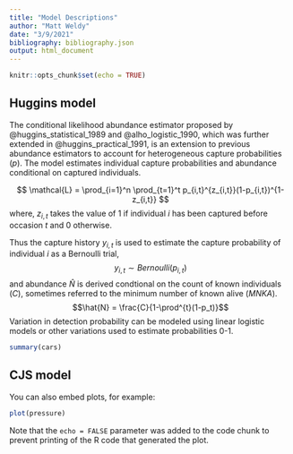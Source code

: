 ```yaml
---
title: "Model Descriptions"
author: "Matt Weldy"
date: "3/9/2021"
bibliography: bibliography.json
output: html_document
---
```


```r
knitr::opts_chunk$set(echo = TRUE)
```

## Huggins model

The conditional likelihood abundance estimator proposed by @huggins_statistical_1989 and @alho_logistic_1990, which was further extended in @huggins_practical_1991, is an extension to previous abundance estimators to account for heterogeneous capture probabilities ($p$). The model estimates individual capture probabilities and abundance conditional on captured individuals.

$$  \mathcal{L} = \prod_{i=1}^n \prod_{t=1}^t p_{i,t}^{z_{i,t}}(1-p_{i,t})^{1-z_{i,t}} $$
where, \linebreak
  $z_{i,t}$ takes the value of 1 if individual $i$ has been captured before occasion $t$ and 0 otherwise.

Thus the capture history $y_{i,t}$ is used to estimate the capture probability of individual $i$ as a Bernoulli trial,
$$y_{i,t} \sim Bernoulli(p_{i,t}) $$
and abundance $\hat{N}$ is derived condtional on the count of known individuals ($C$), sometimes referred to the minimum number of known alive ($MNKA$).
$$\hat{N} = \frac{C}{1-\prod^{t}(1-p_t)}$$
Variation in detection probability can be modeled using linear logistic models or other variations used to estimate probabilities 0-1.


```r
summary(cars)
```

## CJS model

You can also embed plots, for example:

```r
plot(pressure)
```

Note that the `echo = FALSE` parameter was added to the code chunk to prevent printing of the R code that generated the plot.
